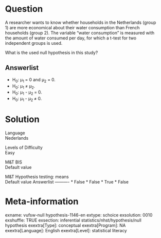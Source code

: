 Question
========
A researcher wants to know whether households in the Netherlands
(group 1) are more economical about their water consumption than French
households (group 2). The variable "water consumption" is measured with
the amount of water consumed per day, for which a t-test for two
independent groups is used.  
  
What is the used null hypothesis in this study?

Answerlist
----------
* H<sub>0</sub>: μ<sub>1 </sub>= 0 and μ<sub>2</sub> = 0.
* H<sub>0</sub>: μ<sub>1 </sub>≠ μ<sub>2</sub>.
* H<sub>0</sub>: μ<sub>1</sub> - μ<sub>2 </sub>= 0.
* H<sub>0</sub>: μ<sub>1 </sub>- μ<sub>2 </sub>≠ 0.

Solution
========











Language  
Nederlands

Levels of Difficulty  
Easy

M&T BIS  
Default value

M&T Hypothesis testing: means  
Default value
Answerlist
----------
* False
* False
* True
* False

Meta-information
================
exname: vufsw-null hypothesis-1146-en
extype: schoice
exsolution: 0010
exshuffle: TRUE
exsection: inferential statistics/nhst/hypothesis/null hypothesis
exextra[Type]: conceptual
exextra[Program]: NA
exextra[Language]: English
exextra[Level]: statistical literacy

